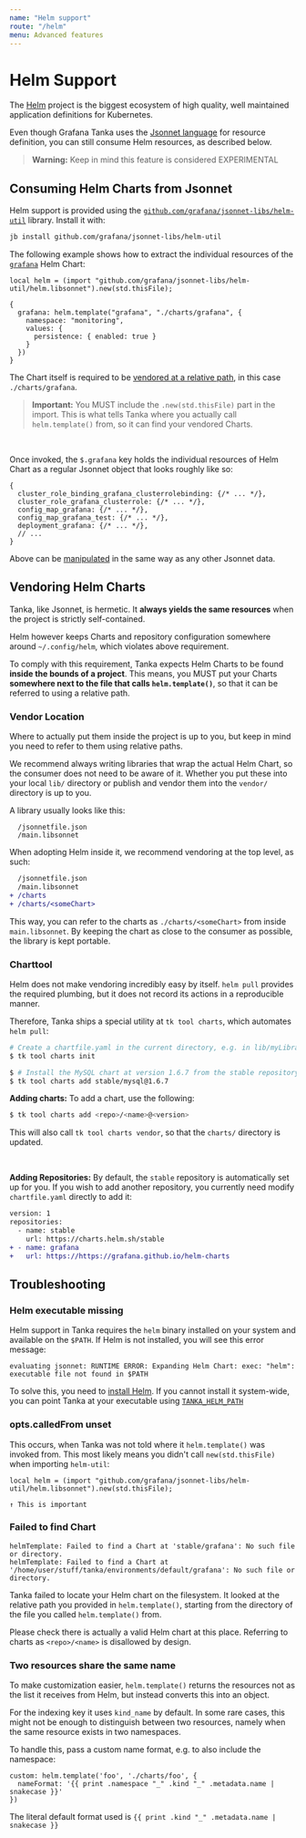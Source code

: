 ```yaml
---
name: "Helm support"
route: "/helm"
menu: Advanced features
---
```


# Helm Support

The [Helm](https://helm.sh) project is the biggest ecosystem of high quality,
well maintained application definitions for Kubernetes.

Even though Grafana Tanka uses the [Jsonnet language](/jsonnet/overview) for
resource definition, you can still consume Helm resources, as described below.

> **Warning:** Keep in mind this feature is considered EXPERIMENTAL

## Consuming Helm Charts from Jsonnet

Helm support is provided using the
[`github.com/grafana/jsonnet-libs/helm-util`](https://github.com/grafana/jsonnet-libs/tree/master/helm-util)
library.  Install it with:
```bash
jb install github.com/grafana/jsonnet-libs/helm-util
```

The following example shows how to extract the individual resources of the
[`grafana`](https://hub.helm.sh/charts/grafana/grafana) Helm Chart:

```jsonnet
local helm = (import "github.com/grafana/jsonnet-libs/helm-util/helm.libsonnet").new(std.thisFile);

{
  grafana: helm.template("grafana", "./charts/grafana", {
    namespace: "monitoring",
    values: {
      persistence: { enabled: true }
    }
  })
}
```

The Chart itself is required to be [vendored at a relative
path](#vendoring-helm-charts), in this case `./charts/grafana`.

> **Important:** You MUST include the `.new(std.thisFile)` part in the import.
> This is what tells Tanka where you actually call `helm.template()` from, so it
> can find your vendored Charts.

<br />

Once invoked, the `$.grafana` key holds the individual resources of Helm Chart as
a regular Jsonnet object that looks roughly like so:

```jsonnet
{
  cluster_role_binding_grafana_clusterrolebinding: {/* ... */},
  cluster_role_grafana_clusterrole: {/* ... */},
  config_map_grafana: {/* ... */},
  config_map_grafana_test: {/* ... */},
  deployment_grafana: {/* ... */},
  // ...
}
```

Above can be [manipulated](/tutorial/environments#patching) in the same way as any other Jsonnet data.

## Vendoring Helm Charts

Tanka, like Jsonnet, is hermetic. It **always yields the same
resources** when the project is
strictly self-contained.

Helm however keeps Charts and repository configuration somewhere around
`~/.config/helm`, which violates above requirement.

To comply with this requirement, Tanka expects Helm Charts to be found **inside the
bounds of a project**. This means, you MUST put your Charts **somewhere next to
the file that calls `helm.template()`**, so that it can be referred to using a
relative path.

### Vendor Location

Where to actually put them inside the project is up to you, but keep in mind you
need to refer to them using relative paths.

We recommend always writing libraries that wrap the actual Helm Chart, so the
consumer does not need to be aware of it. Whether you put these into your local `lib/` directory or
publish and vendor them into the `vendor/` directory is up to you.

A library usually looks like this:

```
  /jsonnetfile.json
  /main.libsonnet
```

When adopting Helm inside it, we recommend vendoring at the top level, as such:

```diff
  /jsonnetfile.json
  /main.libsonnet
+ /charts
+ /charts/<someChart>
```

This way, you can refer to the charts as `./charts/<someChart>` from inside
`main.libsonnet`. By keeping the chart as close to the consumer as possible, the
library is kept portable.

### Charttool

Helm does not make vendoring incredibly easy by itself. `helm pull` provides the
required plumbing, but it does not record its actions in a reproducible manner.

Therefore, Tanka ships a special utility at `tk tool charts`, which automates
`helm pull`:

```bash
# Create a chartfile.yaml in the current directory, e.g. in lib/myLibrary
$ tk tool charts init

$ # Install the MySQL chart at version 1.6.7 from the stable repository
$ tk tool charts add stable/mysql@1.6.7
```

**Adding charts:** To add a chart, use the following:

```bash
$ tk tool charts add <repo>/<name>@<version>
```

This will also call `tk tool charts vendor`, so that the `charts/` directory is updated.

<br />

**Adding Repositories:**
By default, the `stable` repository is automatically set up for you. If you wish
to add another repository, you currently need modify `chartfile.yaml` directly
to add it:

```diff
version: 1
repositories:
  - name: stable
    url: https://charts.helm.sh/stable
+ - name: grafana
+   url: https://https://grafana.github.io/helm-charts
```

## Troubleshooting

### Helm executable missing

Helm support in Tanka requires the `helm` binary installed on your system and
available on the `$PATH`. If Helm is not installed, you will see this error message:

```
evaluating jsonnet: RUNTIME ERROR: Expanding Helm Chart: exec: "helm": executable file not found in $PATH
```

To solve this, you need to [install Helm](https://helm.sh/docs/intro/install/).
If you cannot install it system-wide, you can point Tanka at your executable
using [`TANKA_HELM_PATH`](/env-vars#tanka_helm_path)

### opts.calledFrom unset

This occurs, when Tanka was not told where it `helm.template()` was invoked
from. This most likely means you didn't call `new(std.thisFile)` when importing `helm-util`:

```jsonnet
local helm = (import "github.com/grafana/jsonnet-libs/helm-util/helm.libsonnet").new(std.thisFile);
                                                                                 ↑ This is important
```

### Failed to find Chart

```
helmTemplate: Failed to find a Chart at 'stable/grafana': No such file or directory.
helmTemplate: Failed to find a Chart at '/home/user/stuff/tanka/environments/default/grafana': No such file or directory.
```

Tanka failed to locate your Helm chart on the filesystem. It looked at the
relative path you provided in `helm.template()`, starting from the directory of
the file you called `helm.template()` from.

Please check there is actually a valid Helm chart at this place. Referring to
charts as `<repo>/<name>` is disallowed by design.

### Two resources share the same name

To make customization easier, `helm.template()` returns the resources not as the
list it receives from Helm, but instead converts this into an object.

For the indexing key it uses `kind_name` by default. In some rare cases, this
might not be enough to distinguish between two resources, namely when the same
resource exists in two namespaces.

To handle this, pass a custom name format, e.g. to also include the namespace:

```jsonnet
custom: helm.template('foo', './charts/foo', {
  nameFormat: '{{ print .namespace "_" .kind "_" .metadata.name | snakecase }}'
})
```

The literal default format used is `{{ print .kind "_" .metadata.name | snakecase }}`
